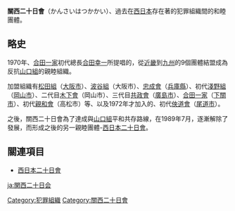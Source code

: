 {{unreferenced|time=2015-08-17T05:21:10+00:00}}
'''關西二十日會'''（かんさいはつかかい）、過去在[[西日本|西日本]]存在著的犯罪組織間的和睦團體。

==略史==
1970年、[[合田一家|合田一家]]初代總長[[合田幸一|合田幸一]]所提唱的，從[[近畿地方|近畿]]到[[九州_(日本)|九州]]的9個團體結盟成為反抗[[山口組|山口組]]的親睦組織。

加盟組織有[[松田組|松田組]]（[[大阪市|大阪市]]）、[[波谷組|波谷組]]（大阪市）、[[忠成會|忠成會]]（[[兵庫縣|兵庫縣]]）、初代[[淺野組|淺野組]]（[[岡山市|岡山市]]）、二代目[[木下會|木下會]]（岡山市）、三代目[[共政會|共政會]]（[[廣島市|廣島市]]）、[[合田一家|合田一家]]（[[下關市|下關市]]）、初代[[親和會_(高松)|親和會]]（高松市）等、以及1972年才加入的、初代[[俠道會|俠道會]]（[[尾道市|尾道市]]）。

之後，關西二十日會為了達成與[[山口組|山口組]]平和共存路線，在1989年7月，逐漸解除了發展，而形成之後的另一親睦團體-[[西日本二十日會|西日本二十日會]]。

==關連項目==
* [[西日本二十日會|西日本二十日會]]

[[Category:犯罪組織|Category:犯罪組織]]
[[Category:關西二十日會|Category:關西二十日會]]

[[ja:関西二十日会|ja:関西二十日会]]